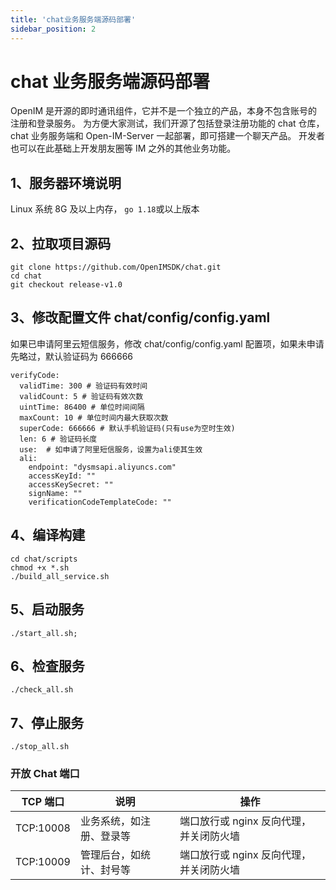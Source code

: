 ```yaml
---
title: 'chat业务服务端源码部署'
sidebar_position: 2
---
```


# chat 业务服务端源码部署

OpenIM 是开源的即时通讯组件，它并不是一个独立的产品，本身不包含账号的注册和登录服务。
为方便大家测试，我们开源了包括登录注册功能的 chat 仓库，chat 业务服务端和 Open-IM-Server 一起部署，即可搭建一个聊天产品。
开发者也可以在此基础上开发朋友圈等 IM 之外的其他业务功能。

## 1、服务器环境说明

Linux 系统 8G 及以上内存，
`go 1.18`或以上版本

## 2、拉取项目源码

```
git clone https://github.com/OpenIMSDK/chat.git
cd chat
git checkout release-v1.0

```

## 3、修改配置文件 chat/config/config.yaml

如果已申请阿里云短信服务，修改 chat/config/config.yaml 配置项，如果未申请先略过，默认验证码为 666666

```
verifyCode:
  validTime: 300 # 验证码有效时间
  validCount: 5 # 验证码有效次数
  uintTime: 86400 # 单位时间间隔
  maxCount: 10 # 单位时间内最大获取次数
  superCode: 666666 # 默认手机验证码(只有use为空时生效)
  len: 6 # 验证码长度
  use:  # 如申请了阿里短信服务，设置为ali使其生效
  ali:
    endpoint: "dysmsapi.aliyuncs.com"
    accessKeyId: ""
    accessKeySecret: ""
    signName: ""
    verificationCodeTemplateCode: ""

```

## 4、编译构建

```
cd chat/scripts
chmod +x *.sh
./build_all_service.sh
```

## 5、启动服务

```
./start_all.sh;
```

## 6、检查服务

```
./check_all.sh
```

## 7、停止服务

```
./stop_all.sh
```

### 开放 Chat 端口

| TCP 端口  | 说明                     | 操作                                    |
| --------- | ------------------------ | --------------------------------------- |
| TCP:10008 | 业务系统，如注册、登录等 | 端口放行或 nginx 反向代理，并关闭防火墙 |
| TCP:10009 | 管理后台，如统计、封号等 | 端口放行或 nginx 反向代理，并关闭防火墙 |
